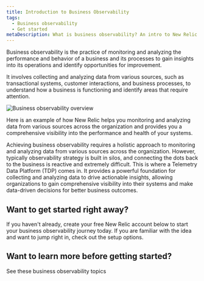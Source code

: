 ```yaml
---
title: Introduction to Business Observability
tags:
  - Business observability
  - Get started
metaDescription: What is business observability? An intro to New Relic's business observability feature.
---
```



Business observability is the practice of monitoring and analyzing the performance and behavior of a business and its processes to gain insights into its operations and identify opportunities for improvement. 

It involves collecting and analyzing data from various sources, such as transactional systems, customer interactions, and business processes, to understand how a business is functioning and identify areas that require attention.


<img
    title="Business observability overview"
    alt="Business observability overview"
    src={overview}
/>

<figcaption>
Here is an example of how New Relic helps you monitoring and analyzing data from various sources across the organization and provides you a comprehensive visibility into the performance and health of your systems.
</figcaption>

Achieving business observability requires a holistic approach to monitoring and analyzing data from various sources across the organization. However, typically observability strategy is built in silos, and connecting the dots back to the business is reactive and extremely difficult. 
This is where a Telemetry Data Platform (TDP) comes in. It provides a powerful foundation for collecting and analyzing data to drive actionable insights, allowing organizations to gain comprehensive visibility into their systems and make data-driven decisions for better business outcomes.

## Want to get started right away?

If you haven't already, create your free New Relic account below to start your business observability journey today. If you are familiar with the idea and want to jump right in, check out the setup options.

## Want to learn more before getting started?

See these business observability topics